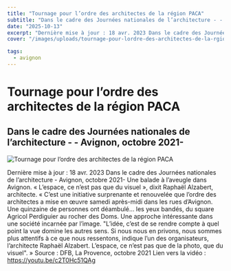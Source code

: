 ```yaml
---
title: "Tournage pour l’ordre des architectes de la région PACA"
subtitle: "Dans le cadre des Journées nationales de l’architecture - - Avignon, octobre 2021-"
date: "2025-10-13"
excerpt: "Dernière mise à jour : 18 avr. 2023 Dans le cadre des Journées nationales de l’architecture - Avignon, octobre 2021- Une balade à l’aveugle dans Avign..."
cover: "/images/uploads/tournage-pour-lordre-des-architectes-de-la-rgion-paca-1.png"

tags:
  - avignon
---
```


# Tournage pour l’ordre des architectes de la région PACA

## Dans le cadre des Journées nationales de l’architecture - - Avignon, octobre 2021-



![Tournage pour l’ordre des architectes de la région PACA](/images/uploads/tournage-pour-lordre-des-architectes-de-la-rgion-paca-1.png)

Dernière mise à jour : 18 avr. 2023 Dans le cadre des Journées nationales de l’architecture - Avignon, octobre 2021- Une balade à l’aveugle dans Avignon. « L’espace, ce n’est pas que du visuel », dixit Raphaël Alzabert, architecte. « C’est une initiative surprenante et renouvelée que l’ordre des architectes a mise en œuvre samedi après-midi dans les rues d’Avignon. Une quinzaine de personnes ont déambulé… les yeux bandés, du square Agricol Perdiguier au rocher des Doms. Une approche intéressante dans une société incarnée par l’image. "L’idée, c’est de se rendre compte à quel point la vue domine les autres sens. Si nous nous en privons, nous sommes plus attentifs à ce que nous ressentons, indique l’un des organisateurs, l’architecte Raphaël Alzabert. L’espace, ce n’est pas que de la photo, que du visuel". » Source : DFB, La Provence, octobre 2021 Lien vers la vidéo : https://youtu.be/c2T0Hc51QAg
